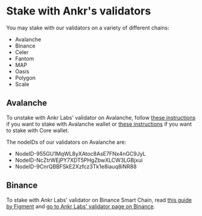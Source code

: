 
# Stake with Ankr's validators

You may stake with our validators on a variety of different chains:
* Avalanche
* Binance
* Celer
* Fantom
* MAP
* Oasis
* Polygon
* Scale

## Avalanche

To unstake with Ankr Labs' validator on Avalanche, follow [these instructions](https://www.blockmeadow.com/how-to-stake-avax-with-validator/) if you want to stake with Avalanche wallet or [these instructions](https://coinmarketcap.com/academy/article/how-to-stake-avalanche-avax) if you want to stake with Core wallet.

The nodeIDs of our validators on Avalanche are:
* NodeID-955GU1MqWL8yXAtoc8AsE7FNx4nGC9JyL
* NodeID-NcZtrWEjPY7XDT5PHgZbwXLCW3LGBjxui
* NodeID-9CnrQBBFSkE2Xzfcz3Tk1e8iauq8iNR88

## Binance

To stake with Ankr Labs' validator on Binance Smart Chain, read [this guide by Figment](https://figment.io/insights/bnb-staking-guide/) and [go to Ankr Labs' validator page on Binance](https://www.bnbchain.org/en/staking/validator/bva1xnudjls7x4p48qrk0j247htt7rl2k2dzp3mr3j).




